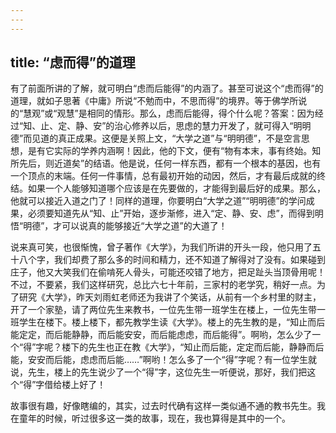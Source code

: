 ```yaml
---
---
---
```

title: “虑而得”的道理
---




有了前面所讲的了解，就可明白“虑而后能得”的内涵了。甚至可说这个“虑而得”的道理，就如子思著《中庸》所说“不勉而中，不思而得”的境界。等于佛学所说的“慧观”或“观慧”是相同的情形。那么，虑而后能得，得个什么呢？答案：因为经过“知、止、定、静、安”的治心修养以后，思虑的慧力开发了，就可得入“明明德”而见道的真正成果。这便是关照上文，“大学之道”与“明明德”，不是空言思想，是有它实际的学养内涵啊！因此，他的下文，便有“物有本末，事有终始。知所先后，则近道矣”的结语。他是说，任何一样东西，都有一个根本的基因，也有一个顶点的末端。任何一件事情，总有最初开始的动因，然后，才有最后成就的终结。如果一个人能够知道哪个应该是在先要做的，才能得到最后好的成果。那么，他就可以接近入道之门了！同样的道理，你要明白“大学之道”“明明德”的学问成果，必须要知道先从“知、止”开始，逐步渐修，进入“定、静、安、虑”，而得到明悟“明德”，才可以说真的能够接近“大学之道”的大道了！

说来真可笑，也很惭愧，曾子著作《大学》，为我们所讲的开头一段，他只用了五十八个字，我们却费了那么多的时间和精力，还不知道了解得对了没有。如果碰到庄子，他又大笑我们在偷啃死人骨头，可能还咬错了地方，把足趾头当顶骨用呢！不过，不要紧，我们这样研究，总比六七十年前，三家村的老学究，稍好一点。为了研究《大学》，昨天刘雨虹老师还为我讲了个笑话，从前有一个乡村里的财主，开了一个家塾，请了两位先生来教书，一位先生带一班学生在楼上，一位先生带一班学生在楼下。楼上楼下，都先教学生读《大学》。楼上的先生教的是，“知止而后能定定，而后能静静，而后能安安，而后能虑虑，而后能得”。啊哟，怎么少了一个“得”字呢？楼下的先生也正在教《大学》，“知止而后能，定定而后能，静静而后能，安安而后能，虑虑而后能……”啊哟！怎么多了一个“得”字呢？有一位学生就说，先生，楼上的先生说少了一个“得”字，这位先生一听便说，那好，我们把这个“得”字借给楼上好了！

故事很有趣，好像瞎编的，其实，过去时代确有这样一类似通不通的教书先生。我在童年的时候，听过很多这一类的故事，现在，我也算得是其中的一个。